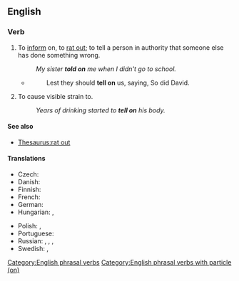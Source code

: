 ==English==

===Verb===
{{en-verb|tell<,,told> on}}

# {{lb|en|usually childish}} To [[inform]] on, to [[rat out]]; to tell a person in authority that someone else has done something wrong.
#: {{synonyms|en|bewray|q1=archaic}}
#: ''My sister '''told on''' me when I didn't go to school.''
#* {{RQ:KJV|1 Samuel|27|11}}
#*: Lest they should '''tell on''' us, saying, So did David.
# To cause visible strain to.
#: ''Years of drinking started to '''tell on''' his body.''

====See also====
* [[Thesaurus:rat out]]

====Translations====
{{trans-top|to tell someone that someone else has done something wrong}}
* Czech: {{t+|cs|žalovat}}
* Danish: {{t|da|sladre}}
* Finnish: {{t+|fi|kannella}}
* French: {{t+|fr|balancer}}
* German: {{t+|de|verpetzen}}
* Hungarian: {{t+|hu|beárul}}, {{t+|hu|árulkodik}}
{{trans-mid}}
* Polish: {{t+|pl|skarżyć|impf}}, {{t|pl|poskarżyć|pf}}
* Portuguese: {{t|pt|dedurar}}
* Russian: {{t+|ru|я́бедничать|impf}}, {{t+|ru|ная́бедничать|pf}}, {{t+|ru|стуча́ть|impf}}, {{t+|ru|настуча́ть|pf}}
* Swedish: {{t+|sv|skvallra}}, {{t+|sv|tjalla}}
{{trans-bottom}}

[[Category:English phrasal verbs]]
[[Category:English phrasal verbs with particle (on)]]